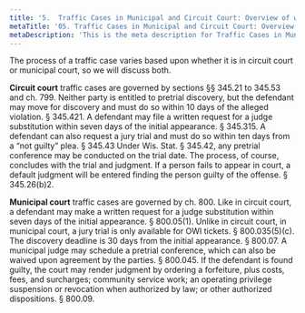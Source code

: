 ```yaml
---
title: '5.	Traffic Cases in Municipal and Circuit Court: Overview of what a traffic case looks like from start to finish'
metaTitle: '05. Traffic Cases in Municipal and Circuit Court: Overview of what a traffic case looks like from start to finish'
metaDescription: 'This is the meta description for Traffic Cases in Municipal and Circuit Court: Overview of what a traffic case looks like from start to finish'
---
```


The process of a traffic case varies based upon whether it is in circuit court or municipal court, so we will discuss both.

**Circuit court** traffic cases are governed by sections §§ 345.21 to 345.53 and ch. 799. Neither party is entitled to pretrial discovery, but the defendant may move for discovery and must do so within 10 days of the alleged violation. § 345.421. A defendant may file a written request for a judge substitution within seven days of the initial appearance. § 345.315. A defendant can also request a jury trial and must do so within ten days from a “not guilty” plea. § 345.43 Under Wis. Stat. § 345.42, any pretrial conference may be conducted on the trial date. The process, of course, concludes with the trial and judgment. If a person fails to appear in court, a default judgment will be entered finding the person guilty of the offense. § 345.26(b)2.

**Municipal court** traffic cases are governed by ch. 800. Like in circuit court, a defendant may make a written request for a judge substitution within seven days of the initial appearance. § 800.05(1). Unlike in circuit court, in municipal court, a jury trial is only available for OWI tickets. § 800.035(5)(c). The discovery deadline is 30 days from the initial appearance. § 800.07. A municipal judge may schedule a pretrial conference, which can also be waived upon agreement by the parties. § 800.045. If the defendant is found guilty, the court may render judgment by ordering a forfeiture, plus costs, fees, and surcharges; community service work; an operating privilege suspension or revocation when authorized by law; or other authorized dispositions. § 800.09.
